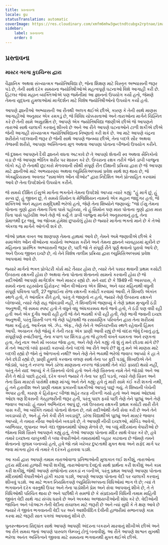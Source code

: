 ```yaml
---
title: પ્રસ્તાવના
locale: gu
statusTranslation: automatic
coverImage: https://res.cloudinary.com/xmfm6mhw3gwctndtcubgx2rptnae/image/upload/v1741354450/small_cover_tratado_esoterico_de_astrologia_hermetica_6210a35442.webp
sidebar:
    label: પ્રસ્તાવના
    order: 0
---
```

## પ્રસ્તાવના

### માસ્ટર ગરગા કુઇચિન્સ દ્વારા

વૈજ્ઞાનિક અથવા સંખ્યાત્મક જ્યોતિષવિદ્યા છે, જેના શિક્ષણ માટે વિસ્તૃત અભ્યાસની જરૂર પડે છે, તેની સાથે દરેક સમયના જ્યોતિષીઓએ મહત્વપૂર્ણ ઘટનાઓ વિશે આગાહી કરી છે. હિટલર જેવા મહાન વ્યક્તિઓએ પણ જર્મનીમાં આ જ્ઞાનનો ઉપયોગ કર્યો હતો, જેમણે તેમના યુદ્ધના હુમલાઓમાં માર્ગદર્શન માટે વિશેષ જ્યોતિષીઓનો ઉપયોગ કર્યો હતો.

આપણે જ્ઞાનીઓ અભ્યાસની આ રીતથી અલગ થઈએ છીએ, કારણ કે તેની સાથે માણસ આગાહીઓ અનુસાર એક રમકડું છે, જે વિવિધ ચોક્કસતાઓ અને તારાઓના માર્ગને ચિહ્નિત કરે છે તેની સામે અસુરક્ષિત છે, આપણે એક જ્યોતિષવિદ્યા જાણીએ છીએ જે આપણને તારાઓ સાથે ચાલાકી કરવાનું શીખવે છે અને આ રીતે આપણે ઘટનાઓને ટાળી શકીએ છીએ જેની આગાહી સંખ્યાત્મક જ્યોતિષવિદ્યાના નિષ્ણાતો કરી શકે છે. આ માટે આપણે ચંદ્રના શરીરોને બદલવાની જરૂર છે જેની સાથે આપણે જન્મ્યા છીએ, તેના બદલે સૌર અથવા તેજસ્વી શરીરો, આપણા અસ્તિત્વના મૂળ અથવા આપણા પોતાના બીજનો ઉપયોગ કરીને.

જે દુશ્મન આપણને દૈવી જ્ઞાનને વધતા અટકાવે છે તે આપણો શેતાની સ્વ અથવા સૈનિકોનો વડા છે જે આપણા ભૌતિક શરીર પર શાસન કરે છે. ઉંબરાના રક્ષક તરીકે જેને ડાબી બાજુના લોકો કહે છે તેનાથી છૂટકારો મેળવવાની સૌથી સંપૂર્ણ રીત દીક્ષાની પ્રક્રિયા દ્વારા છે જે આપણા માટે જ્ઞાનીઓ માટે અભયારણ્ય અથવા લ્યુમિસિઅલ્સમાં પ્રવેશ સાથે શરૂ થાય છે, જે એક્યુરિયસના અવતાર "સમાએલ ઔન વીઓર" દ્વારા નિર્દેશિત અને પ્રોત્સાહિત કરવામાં આવે છે તેના ઉપદેશોનો ઉપયોગ કરીને.

જે સમયે દીક્ષિત ઈસુએ માર્ગના ભક્તોને તેમના ઉપદેશો આપ્યા ત્યારે કહ્યું: "હું માર્ગ છું, હું સત્ય છું, હું જીવન છું, તે સમયે સિમોન ધ મેજિશિયન નામનો એક મહાન જાદુગર હતો, જે શક્તિઓ અને મહાન સમૃદ્ધિથી ભરેલો હતો, જેણે તેના શિષ્યોને જણાવ્યું: "જો ઈસુ તેમના પોતાના ગુણો દ્વારા તેમના પિતા પાસે પહોંચ્યા, તો હું સિમોન પણ મારા પોતાના ગુણો દ્વારા મારા પિતા પાસે પહોંચીશ અને તેણે જે કર્યું તે ડાબી બાજુના માર્ગને અનુસરવાનું હતું, તેના પ્રેમાળથી દૂર જવું, આ જોખમ હંમેશાં છુપાયેલું હોય છે જ્યારે માર્ગના ભક્તો માને છે કે તેઓ એકલા જ માર્ગને ઓળંગી શકે છે.

જેઓ પ્રથમ વખત આ શાણપણ તેમના હાથમાં આવે છે, તેમને અમે જણાવીએ છીએ કે સમાએલ ઔન વીઓરના કાર્યોનો અભ્યાસ કરીને અને તેમના જ્ઞાનને વ્યવહારમાં મૂકીને છ મહિનાના પ્રારંભિક અભ્યાસની જરૂર છે, પછી જો તે સંપૂર્ણ રીતે પૂર્ણ થવાનો પુરાવો આપે છે, અને ઉચ્ચ જીવન ઇચ્છે છે, તો તેને વિશેષ તાલીમ પ્રક્રિયા દ્વારા લ્યુમિસિઅલ્સમાં પ્રવેશ આપવામાં આવે છે.

જ્યારે માર્ગનો ભક્ત પ્રોબેટરી કોર્સ માટે તૈયાર હોય છે, ત્યારે તેને પસાર થવાની પ્રથમ કસોટી ઉંબરાના રક્ષકની હોય છે અથવા તેના પોતાના શેતાનનો સામનો કરવાની હોય છે જે સદીઓથી આપણો માર્ગદર્શક અને માસ્ટર રહ્યો છે. મને યાદ છે કે 1949 ની આસપાસ, તે સમયે નાના રહસ્યોના હિરોફન્ટ ઔન વીઓરના એક શિષ્ય, અને ચાર મહિનાથી વધુની સંપૂર્ણ પવિત્રતા પછી, 27 જુલાઈના રોજ રક્ષકની કસોટી કરવામાં આવી. તે શિખાઉ એકાંત સ્થળે હતો, તે આંતરિક રીતે હતો, પરંતુ તે જાણતો ન હતો, જ્યારે તેણે ઉંબરાના રક્ષકને બોલાવ્યો, ત્યારે તેણે રાહ જોવડાવી નહીં, તે શિખાઉએ જણાવ્યું કે તેણે પ્રથમ મૃત્યુની ઠંડી અનુભવી, જે સમય સ્પષ્ટ હતો તે વધુને વધુ અંધકારમય થતો જતો હતો, તે ઠંડી પણ વધી રહી હતી અને એક દુર્ગંધ આવી રહી હતી જે તેને ભયથી કંપી રહી હતી, તેણે ભાગી જવાની ઇચ્છા અનુભવી, પરંતુ ખ્રિસ્તી બળ જે તેણે પહેલાથી જ રસાયણિક પરિવર્તન દ્વારા તેના શરીરમાં જમા કર્યું હતું, આર્કેનમ એ. ઝેડ. એફ., તેણે તેને તે અનિચ્છનીય સ્થળે રહેવાની હિંમત આપી. અચાનક તેણે જોયું કે તેની તરફ એક પ્રાણી આવી રહ્યું છે જે વાંદરા જેવું દેખાતું હતું, સંપૂર્ણપણે રુવાંટીવાળું, તેના કપાળ પર શિંગડા હતા જે હલતી વખતે ચમકતા અને રણકતા હતા, તેનું નાક અને મોં ખચ્ચર જેવા હતા, અને તેણે તેને કહ્યું: તો શું તું મને છોડવા માંગે છે? મેં તને આટલો બધો ફાયદો કરાવ્યો તેનો બદલો આ રીતે આપે છે? શું તું મને એ માણસ માટે બદલી રહ્યો છે જેને તું ઓળખતો નથી? અને તેણે તેને ભયથી ભરેલો જવાબ આપ્યો કે હા તે તેને છોડી રહ્યો છે, પ્રાણી હુમલો કરવાના વલણ સાથે તેના પર કૂદી પડ્યું, શિખાઉએ તેને જોડ્યો, પરંતુ તે નબળા અને ડરેલા માણસના નબળા જોડવાથી તેને કોઈ ફાયદો થયો નહીં, પરંતુ તેને યાદ આવ્યું કે તે ખ્રિસ્તનો ચેલો હતો અને તેણે ખ્રિસ્તના નામે તેને જોડ્યો અને આ રીતે તે થોડો પાછો હટ્યો, દરેક વખતે જ્યારે તે તેના પર કૂદી પડતો, ત્યારે તેણે ખ્રિસ્ત અને તેના પ્રિય માસ્ટર્સ પાસેથી રક્ષણ માંગ્યું અને તેને કહ્યું: હવે તું મારી સામે કંઈ કરી શકતો નથી, હું તને હરાવીશ અને પ્રાણી તમામ પ્રકારની ધમકીઓ આપતું પાછું ગયું. તે શિષ્યની બેચેની અપાર હતી, કારણ કે હિરોફન્ટ બીજા શહેર તરફ નીકળી ગયો હતો અને આમાં ઓછામાં ઓછા ત્રણ દિવસની ગેરહાજરીની જરૂર હતી, પરંતુ પાછા ફર્યા પછી તેણે તેને પૂછ્યું અને તેણે જવાબ આપ્યો: હું તમને અભિનંદન આપું છું, તમે ઉંબરાના રક્ષકની પ્રથમ કસોટી સારી રીતે પાસ કરી, આ વ્યક્તિ તમારો પોતાનો શેતાન છે, તમે સદીઓથી તેની સેવા કરી છે અને તેને ખવડાવ્યો છે, અને હું તેને કેવી રીતે ખવડાવું?, ડરેલા વિદ્યાર્થીએ પૂછ્યું અને માસ્ટરે જવાબ આપ્યો, તે તમારા નીચા આવેગોને ખવડાવે છે, તે આપણી નીચી ઇચ્છાઓ, મોર્બિડ આવેગો, વ્યભિચાર, લુપાનાર અને ગંદા જીવનમાંથી પોષણ મેળવે છે, આ બધું મંદિરમાંના વેપારીઓ છે જેમના વિશે ખ્રિસ્તે આપણને કહ્યું હતું, તેઓ આપણા પોતાના મંદિર સાથે વેપાર કરે છે, હવે તમારે ઇચ્છાના ચાબુકથી તે બધા વેપારીઓને તમારામાંથી બહાર કાઢવાના છે જેમણે તમને શેતાનનો ગુલામ બનાવ્યો હતો, હવે જો તમે ખરેખર દુષ્ટતાથી મુક્ત થવા અને સફેદ માર્ગ પર જવા માંગતા હોવ તો તમારે તે દરેકને હરાવવા પડશે.

આ કાર્ય દ્વારા આપણે તમામ તારાઓવાળા પ્રતિભાઓની મુલાકાત લઈ શકીશું, તારાઓના હૃદય મંદિરમાં હાજરી આપી શકીશું, તારાઓવાળા દેવદૂતો સાથે પ્રાર્થના કરી શકીશું અને કામ કરી શકીશું, જેથી આપણે સંજોગોના રમકડાં ન બનીએ, પરંતુ પ્રથમ આપણે આપણા પોતાના મંદિરમાંથી વેપારીઓને હાંકી કાઢવા પડશે, આપણે આપણા પોતાના વેદી પર ચાલાકી કરવાનું શીખવું પડશે. આ માટે ભક્ત નિયમિતપણે લ્યુમિસિઅલ્સના વિધિઓમાં ભાગ લે છે; ત્યાં તે ભગવાનને દરેક વસ્તુથી ઉપર અને તેના પાડોશીને પ્રેમ અને સેવા આપવાનું શીખે છે, તે તે વિધિઓથી પરિચિત થાય છે અને પછીથી તે સમજે છે કે સંપ્રદાયની વિધિની તમામ માહિતી જીવંત વેદી સાથે ગાઢ સંબંધ ધરાવે છે અને અકથ્ય અજાયબીઓની શોધ કરે છે. વેદીઓની જાચિન અને બોઆઝ તેની વેદીના સંચાલન માટે જરૂરી છે અને ત્યાં સુધી કે તે ક્ષણ આવે છે જ્યારે તે જીવંત ભગવાનની વેદી પર અને આશીર્વાદિત દેવીની હાજરીમાં સભાનપણે કામ કરવા માટે જરૂરી સાત પગલાં આપવાનું શીખે છે.

પુનરુત્થાનના સિદ્ધાંત સાથે આપણે આપણી અંદરના બકરાને મારવાનું શીખીએ છીએ અને આ રીતે સમય જતાં આપણે પાસ્ચલ લેમ્બનું ટોળું બનાવીશું. આ રીતે આપણે શાશ્વત સુખથી ભરેલા અનંત અસ્તિત્વને જીવવા માટે સમયના ભગવાનથી મુક્ત થઈએ છીએ.


